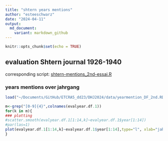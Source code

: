```yaml
---
title: "shtern years mentions"
author: "esteeschwarz"
date: "2024-04-11"
output: 
  md_document:
    variant: markdown_github
---
```


```r
knitr::opts_chunk$set(echo = TRUE)
```

## evaluation Shtern journal 1926-1940
corresponding script: [shtern-mentions_2nd-essai.R](../scripts/shtern-mentions_2nd-essai.R)

### years mentions over jahrgang


```r
load("~/Documents/GitHub/ETCRA5_dd23/DHJ2024/data/yearmention_DF_2nd.RData")

```


```r
m<-grep("[0-9]{4}",colnames(evalyear.df.1))
for(k in m){
### plotting  
#scatter.smooth(evalyear.df.1[1:14,k]~evalyear.df.1$year[1:14])
#par(las=1)
plot(evalyear.df.1[1:14,k]~evalyear.df.1$year[1:14],type="l", xlab="jahrgang", ylab = "number of year mentions", main=paste0('year -',colnames(evalyear.df.1)[k], '- mentions in "Shtern" - journal'))
}
```


